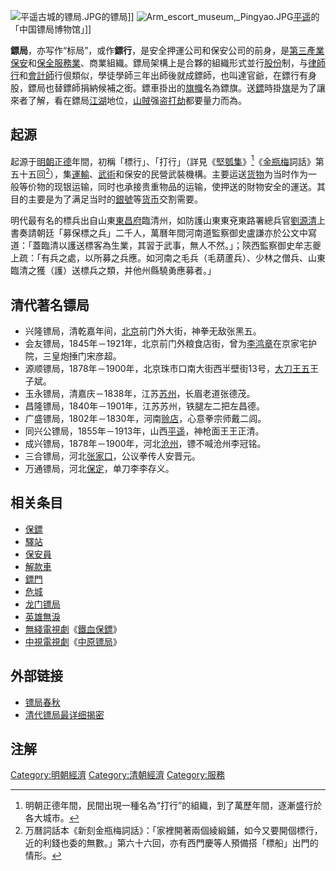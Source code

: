 [[File:平遥古城的镖局.JPG|thumb]]的镖局]]
[[File:Arm_escort_museum,_Pingyao.JPG|right]][[平遥县|平遥]]的「中国镖局博物馆」]]

'''鏢局'''，亦写作“标局”，或作'''鏢行'''，是安全押運公司和保安公司的前身，是[[第三產業|第三產業]][[保安|保安]]和[[保全|保全]][[服務業|服務業]]、商業組織。鏢局架構上是合夥的組織形式並行[[股份|股份]]制，与[[律師行|律師行]]和[[會計師|會計師]]行佷類似，學徒學師三年出師後就成鏢師，也叫達官爺，在鏢行有身股，鏢局也替鏢師捐納候補之銜。鏢車掛出的[[旗幟|旗幟]]名為鏢旗。送[[鏢|鏢]]時掛[[旗幟|旗]]是为了讓來者了解，看在鏢局[[江湖|江湖]]地位，[[山賊|山賊]]强盗[[打劫|打劫]]都要量力而為。

==起源==
起源于[[明朝|明朝]][[正德_(明朝)|正德]]年間，初稱「標行」、「打行」（詳見《[[堅瓠集|堅瓠集]]》<ref>明朝正德年間，民間出現一種名為“打行”的組織，到了萬歷年間，逐漸盛行於各大城市。</ref>《[[金瓶梅|金瓶梅]]詞話》第五十五回<ref>万曆詞話本《新刻金瓶梅詞話》：「家裡開著兩個綾緞鋪，如今又要開個標行，近的利錢也委的無數。」第六十六回，亦有西門慶等人預備搭「標船」出門的情形。</ref>），集[[運輸|運輸]]、[[武術|武術]]和保安的民營武裝機構。主要运送[[货物|货物]]为当时作为一般等价物的现银运输，同时也承接贵重物品的运输，使押送的財物安全的運送。其目的主要是为了满足当时的[[銀號|銀號]]等[[货币|货币]]交割需要。

明代最有名的標兵出自山東[[東昌府|東昌府]]臨清州，如防護山東東兗東路署總兵官[[劉源清_(總兵官)|劉源清]]上書奏請朝廷「募保標之兵」二千人，萬曆年間河南道監察御史盧謙亦於公文中寫道：「蓋臨清以護送標客為生業，其習于武事，無人不然。」；陝西監察御史牟志夔上疏：「有兵之處，以所募之兵應。如河南之毛兵（毛葫蘆兵）、少林之僧兵、山東臨清之獲（護）送標兵之類，并他州縣驍勇應募者。」

==清代著名镖局==
* 兴隆镖局，清乾嘉年间，[[北京|北京]]前门外大街，神拳无敌张黑五。
* 会友镖局，1845年－1921年，北京前门外粮食店街，曾为[[李鸿章|李鸿章]]在京家宅护院，三皇炮捶门宋彦超。
* 源顺镖局，1878年－1900年，北京珠市口南大街西半壁街13号，[[大刀王五|大刀王五]]王子斌。
* 玉永镖局，清嘉庆－1838年，江苏[[苏州|苏州]]，长眉老道张德茂。
* 昌隆镖局，1840年－1901年，江苏苏州，铁腿左二把左昌德。
* 广盛镖局，1802年－1830年，河南[[赊店|赊店]]，心意拳宗师戴二闾。
* 同兴公镖局，1855年－1913年，山西[[平遥|平遥]]，神枪面王王正清。
* 成兴镖局，1878年－1900年，河北[[沧州|沧州]]，镖不喊沧州李冠铭。
* 三合镖局，河北[[张家口|张家口]]，公议拳传人安晋元。 
* 万通镖局，河北[[保定|保定]]，单刀李李存义。

==相关条目==
*[[保鏢|保鏢]]
*[[驛站|驛站]]
*[[保安員|保安員]]
*[[解款車|解款車]]
*[[鏢門|鏢門]]
*[[危城|危城]]
*[[龙门镖局|龙门镖局]]
*[[英雄無淚|英雄無淚]]
*[[無綫|無綫]][[電視劇|電視劇]]《[[鐵血保鏢|鐵血保鏢]]》
*[[中視|中視]][[電視劇|電視劇]]《[[中原镖局|中原镖局]]》

==外部链接==
*[http://www.shz100.com/article-1167-1.html 镖局春秋]
*[http://www.guxiang.com/lishi/mi/qing/200609/200609050033.htm 清代镖局最详细揭密]{{dead link|date=2018年4月|bot=InternetArchiveBot|fix-attempted=yes}}

==注解==
{{reflist}}
[[Category:明朝經濟|Category:明朝經濟]]
[[Category:清朝經濟|Category:清朝經濟]]
[[Category:服務|Category:服務]]
